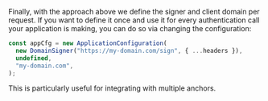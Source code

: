 
Finally, with the approach above we define the signer and client domain per request. If you want to define it once and use it for every authentication call your application is making, you can do so via changing the configuration:

<CodeExample>

```ts
const appCfg = new ApplicationConfiguration(
  new DomainSigner("https://my-domain.com/sign", { ...headers }),
  undefined,
  "my-domain.com",
);
```

</CodeExample>

This is particularly useful for integrating with multiple anchors.
